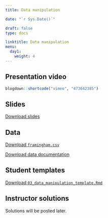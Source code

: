 ---
title: Data manipulation 

date: "`r Sys.Date()`"

draft: false
type: docs

linktitle: Data manipulation 
menu:
  day1:
    weight: 4
---

## Presentation video

```{r, echo=F}
blogdown::shortcode("vimeo", "473042385")
```

## Slides

[Download slides](../../../Course_Modularization/Intro to R/Slides/03_data_manipulation_slides.pptx)

## Data

[Download `framingham.csv`](../../../Course_Modularization/Intro to R/framingham/framingham.csv)

[Download data documentation](../../../Course_Modularization/Intro to R/framingham/Framingham Longitudinal Data Documentation.pdf)

## Student templates

[Download `03_data_manipulation_template.Rmd`](../../../Course_Modularization/Intro to R/Worksheets/Student Templates/03_data_manipulation_template.Rmd)

## Instructor solutions

Solutions will be posted later.

<!-- [Download instructor solutions](../../../Course_Modularization/Intro to R/Worksheets/Solutions/03_data_manipulation_solutions.Rmd) -->


